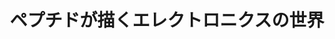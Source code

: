 ﻿---
title: "ペプチドが描くエレクトロニクスの世界"
category: "物質理工学院"
vol: "85"
interviewee: "早水 裕平"
url: ""
tags: ["ペプチド","エレクトロニクス","材料","自己組織化"]
pdf: "85-3-hayamizu.pdf"
career: ""
preface: "早水研究室では、ペプチドをグラフェンなどのナノ材料の上に自己組織化させ、エレクトロニクスに応用する研究を行なっている。本稿では、はじめにペプチドのグラフェン上での自己組織化について説明し、次にペプチドをエレクトロニクスに応用する方法とそのメリットについて紹介する。また、先生が生体分子とエレクトロニクスという異なった分野を横断した研究を行なっている経緯についても紹介する。"
---

